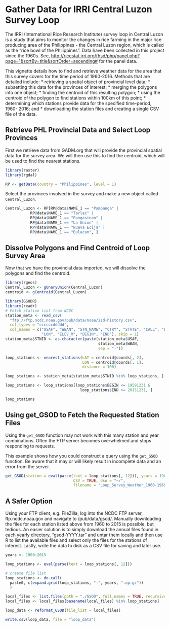 <!--
%\VignetteEngine{knitr::knitr}
%\VignetteIndexEntry{GSODR - Finding and fetching stations for Central Luzon}
%\VignetteEncoding{UTF-8}
-->
# Gather Data for IRRI Central Luzon Survey Loop

The IRRI (International Rice Research Institute) survey loop in Central Luzon
is a study that aims to monitor the changes in rice farming in the major rice
producing area of the Philippines - the Central Luzon region, which is called as
the "rice bowl of the Philippines". Data have been collected in this project
since the 1960s. See, <http://ricestat.irri.org/fhsd/php/panel.php?page=1&sortBy=title&sortOrder=ascending#>
for the panel data.

This vignette details how to find and retrieve weather data for the area that
this survey covers for the time period of 1960-2016. Methods that are detailed
include: 
  * retrieving a spatial object of provincial level data;
  * subsetting this data for the provinces of interest;
  * merging the polygons into one object;
  * finding the centroid of this resulting polygon;
  * using the centroid of the polygon to find stations within 100km of this
  point;
  * determining which stations provide data for the specified time-period, 1960-
  2016; and 
  * downloading the station files and creating a single CSV file of the data.

## Retrieve PHL Provincial Data and Select Loop Provinces
First we retrieve data from GADM.org that will provide the provincial spatial
data for the survey area. We will then use this to find the centroid, which will
be used to find the nearest stations.
```r
library(raster)
library(rgdal)

RP <- getData(country = "Philippines", level = 1)

```
Select the provinces involved in the survey and make a new object called
`Central_Luzon`.

```R

Central_Luzon <- RP[RP@data$NAME_1 == "Pampanga" | 
           RP@data$NAME_1 == "Tarlac" |
           RP@data$NAME_1 == "Pangasinan" |
           RP@data$NAME_1 == "La Union" |
           RP@data$NAME_1 == "Nueva Ecija" |
           RP@data$NAME_1 == "Bulacan", ]

```

## Dissolve Polygons and Find Centroid of Loop Survey Area
Now that we have the provincial data imported, we will dissolve the polygons and
find the centroid.

```r
library(rgeos)
Central_Luzon <- gUnaryUnion(Central_Luzon)
centroid <- gCentroid(Central_Luzon)
```

```r
library(GSODR)
library(readr)
# Fetch station list from NCDC
station_meta <- read_csv(
  "ftp://ftp.ncdc.noaa.gov/pub/data/noaa/isd-history.csv",
  col_types = "ccccccddddd",
  col_names = c("USAF", "WBAN", "STN_NAME", "CTRY", "STATE", "CALL", "LAT",
                "LON", "ELEV_M", "BEGIN", "END"), skip = 1)
station_meta$STNID <- as.character(paste(station_meta$USAF,
                                         station_meta$WBAN,
                                         sep = "-"))

loop_stations <- nearest_stations(LAT = centroid@coords[, 2],
                                  LON = centroid@coords[, 1], 
                                  distance = 100)

loop_stations <- station_meta[station_meta$STNID %in% loop_stations, ]

loop_stations <- loop_stations[loop_stations$BEGIN <= 19591231 &
                                 loop_stations$END >= 20151231, ]

loop_stations

```

## Using get_GSOD to Fetch the Requested Station Files
Using the `get_GSOD` function may not work with this many station and year
combinations. Often the FTP server becomes overwhelmed and stops responding
to requests.

This example shows how you could construct a query using the `get_GSOD`
function. Be aware that it may or will likely result in incomplete data and
an error from the server.

```r
get_GSOD(station = eval(parse(text = loop_stations[, 12])), years = 1960:2016,
                              CSV = TRUE, dsn = "~/",
                              filename = "Loop_Survey_Weather_1960-1969")

```

## A Safer Option
Using your FTP client, e.g. FileZilla, log into the NCDC FTP server,
ftp.ncdc.noaa.gov and navigate to /pub/data/gsod/. Manually downloading the
files for each station listed above from 1960 to 2015 is possible, but tedious.
An easier solution is to simply download the annual files found in each yearly
directory, "gsod-YYYY.tar" and untar them locally and then use R to
list the available files and select only the files for the stations of interest.
Lastly, write the data to disk as a CSV file for saving and later use.

```r
years <- 1960:2015

loop_stations <- eval(parse(text = loop_stations[, 12]))

# create file list
loop_stations <- do.call(
  paste0, c(expand.grid(loop_stations, "-", years, ".op.gz"))
  )

local_files <- list.files(path = "./GSOD", full.names = TRUE, recursive = TRUE)
local_files <- local_files[basename(local_files) %in% loop_stations]

loop_data <- reformat_GSOD(file_list = local_files)

write.csv(loop_data, file = "loop_data")
```


